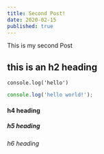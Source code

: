 ```yaml
---
title: Second Post!
date: 2020-02-15
published: true
---
```


This is my second Post

## this is an h2 heading

`console.log('hello')`

```js
console.log('hello world!');
```

#### h4 heading

##### h5 heading

###### h6 heading
